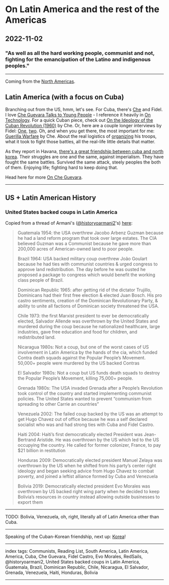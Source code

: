 # On Latin America and the rest of the Americas

## 2022-11-02

### "As well as all the hard working people, communist and not, fighting for the emancipation of the Latino and indigenous peoples."

---

Coming from the [North Americas](/posts/on-north-america).

## Latin America (with a focus on Cuba)

Branching out from the US, hmm, let's see. For Cuba, there's [Che](https://en.wikipedia.org/wiki/Che_Guevara) and Fidel. I love [Che Guevara Talks to Young People](https://www.goodreads.com/book/show/405935.Che_Guevara_Talks_to_Young_People) - I reference it heavily in [On Technology](/posts/on-technology). For a quick Cuban piece, check out [On the Ideology of the Cuban Revolution (1960)](https://redsails.org/la-ideologia-de-la-revolucion-cubana/) by Che. Or, here are a couple longer interviews by Fidel: [One](https://redsails.org/fidel-and-gawronski/), [two](https://redsails.org/fidel-in-guadalajara/). Oh, and when you get there, the most important for me: [Guerilla Warfare](https://www.goodreads.com/book/show/6739402-guerilla-warfare) by Che. About the real logistics of [organizing](/posts/on-organizing) his troops, what it took to fight those battles, all the real-life little details that matter.

As they report in Havana, [there's a great friendship between cuba and north korea](https://havanatimes.org/news/the-great-friendship-between-cuba-and-north-korea/). Their struggles are one and the same, against imperialism. They have fought the same battles. Survived the same attack, steely peoples the both of them. Enjoying life; fighting hard to keep doing that.

Head here for more [On Che Guevara](/posts/on-che-guevara).

---

## US + Latin American History

### United States backed coups in Latin America

Copied from a thread of Armani's ([@historyoarmani2](https://twitter.com/historyoarmani2)'s) [here](https://twitter.com/historyoarmani2/status/1370837690585866244):

> Guatemala 1954: the USA overthrew Jacobo Arbenz Guzman because he had a land reform program that took over large estates. The CIA believed Guzman was a Communist because he gave more than 200,000 acres of American-owned land to poor people.
>
> Brazil 1964: USA backed military coup overthrew João Goulart because he had ties with communist countries & urged congress to approve land redistribution. The day before he was ousted he proposed a package to congress which would benefit the working class people of Brazil.
>
> Dominican Republic 1965: after getting rid of the dictator Trujillo, Dominicans had their first free election & elected Juan Bosch. His pro castro sentiments, creation of the Dominican Revolutionary Party, & ability to unite all factions of Dominican society threatened the USA.
>
> Chile 1973: the first Marxist president to ever be democratically elected, Salvador Allende was overthrown by the United States and murdered during the coup because he nationalized healthcare, large industries, gave free education and food for children, and redistributed land.
>
> Nicaragua 1980s: Not a coup, but one of the worst cases of US involvement in Latin America by the hands of the cia, which funded Contra death squads against the Popular People’s Movement. 50,000+ people were murdered by the US backed Contras
>
> El Salvador 1980s: Not a coup but US funds death squads to destroy the Popular People’s Movement, killing 75,000+ people.
>
> Grenada 1980s: The USA invaded Grenada after a People’s Revolution took control of the country and started implementing communist policies. The United States wanted to prevent “communism from spreading to other Carrie an countries”
>
> Venezuela 2002: The failed coup backed by the US was an attempt to get Hugo Chavez out of office because he was a self declared socialist who was and had strong ties with Cuba and Fidel Castro.
>
> Haiti 2004: Haiti’s first democratically elected President was Jean-Bertrand Aristide. He was overthrown by the US which led to the US occupying the country. He called for former colonizer, France, to pay $21 billion in restitution
>
> Honduras 2009: Democratically elected president Manuel Zelaya was overthrown by the US when he shifted from his party’s center right ideology and began seeking advice from Hugo Chavez to combat poverty, and joined a leftist alliance formed by Cuba and Venezuela
>
> Bolivia 2019: Democratically elected president Evo Morales was overthrown by US backed right wing party when he decided to keep Bolivia’s resources in country instead allowing outside businesses to export them

---

TODO: Bolivia, Venezuela, oh, right, literally all of Latin America other than Cuba.

---

Speaking of the Cuban-Korean friendship, next up: [Korea](/posts/on-asia)!


---

index tags: Communists, Reading List, South America, Latin America, America, Cuba, Che Guevara, Fidel Castro, Evo Morales, RedSails, @historyoarmani2, United States backed coups in Latin America, Guatemala, Brazil, Dominican Republic, Chile, Nicaragua, El Salvador, Grenada, Venezuela, Haiti, Honduras, Bolivia

---
